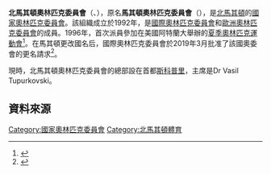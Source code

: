 {{Infobox National Olympic Committee
| title = 北馬其頓奧林匹克委員會
| logo = 
| 國家或地區 = MKD
| 國家或地區編碼 = MKD
| 成立日期 = 1992年
| 加入國際奧委會 = 1993年
| 所屬成員 = [[歐洲奧林匹克委員會|歐洲奧林匹克委員會]]
| 總部 = 北馬其頓[[斯科普里|斯科普里]]
| 會長 = Dr Vasil Tupurkovski
| 秘書長 =
| 網頁 = [http://www.mok.org.mk 官方網頁]
}}
'''北馬其頓奧林匹克委員會'''（{{lang-mk|Олимписки комитет на Северна Македонија}}、{{lang-en|Olympic Committee of North Macedonia}}），原名'''馬其頓奧林匹克委員會'''（{{lang|mk|Олимписки комитет на Македонија}}），是[[北馬其頓|北馬其頓]]的[[國家奧林匹克委員會|國家奧林匹克委員會]]。該組織成立於1992年，是[[國際奧林匹克委員會|國際奧林匹克委員會]]和[[歐洲奧林匹克委員會|歐洲奧林匹克委員會]]的成員。1996年，首次派員參加在美國阿特蘭大舉辦的[[亞特蘭大奧運|夏季奧林匹克運動會]]<ref>{{Cite web |url=http://www.sports-reference.com/olympics/countries/MKD/ |title=Macedonia |access-date=2014-06-14 |archive-url=https://web.archive.org/web/20090220003216/http://www.sports-reference.com/olympics/countries/MKD/ |archive-date=2009-02-20 |dead-url=yes }}</ref>。在馬其頓更改國名后，國際奧林匹克委員會於2019年3月批准了該國奧委會的更名請求<ref>{{cite web |url=https://www.insidethegames.biz/articles/1077274/ioc-approve-name-change-to-north-macedonia-national-olympic-committee |title=IOC approve name change to North Macedonia National Olympic Committee |website=insidethegames.biz |accessdate=2019-05-22 |archive-date=2019-07-09 |archive-url=https://web.archive.org/web/20190709163930/https://www.insidethegames.biz/articles/1077274/ioc-approve-name-change-to-north-macedonia-national-olympic-committee |dead-url=no }}</ref>。

現時，北馬其頓奧林匹克委員會的總部設在首都[[斯科普里|斯科普里]]，主席是Dr Vasil Tupurkovski。

==資料來源==
{{Reflist}}

{{歐洲奧林匹克委員會}}
{{Authority control}}

[[Category:國家奧林匹克委員會|Category:國家奧林匹克委員會]]
[[Category:北馬其頓體育|Category:北馬其頓體育]]